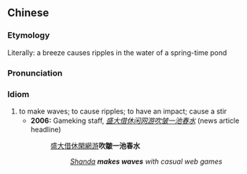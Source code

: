{{also|吹皱一池春水}}
==Chinese==
{{zh-forms|s=吹皱一池春水}}

===Etymology===
Literally: a breeze causes ripples in the water of a spring-time pond

===Pronunciation===
{{zh-pron
|m=chuī zhòu 一chí chūn shuǐ
|cat=id
}}

===Idiom===
{{zh-idiom}}

# to make waves; to cause ripples; to have an impact; cause a stir
#* '''2006:''' Gameking staff, ''[http://www.gameking.com.cn/gk/pl/06/5/29/15253879.htm 盛大借休闲网游吹皱一池春水]'' (news article headline)
#*: [[盛大]][[借]][[休閑網游]]'''吹皺一池春水'''
#*:: ''[[w:Shanda|Shanda]] '''makes waves''' with casual web games''